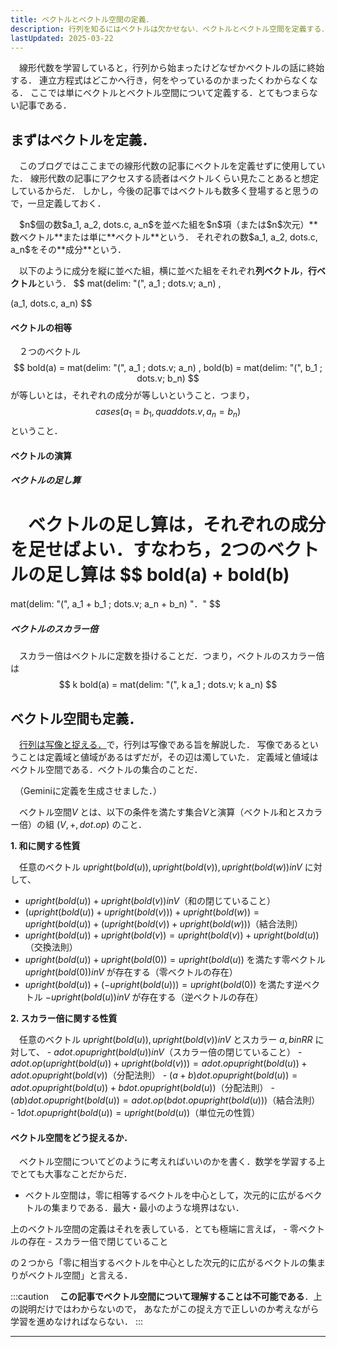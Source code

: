 ```yaml
---
title: ベクトルとベクトル空間の定義．
description: 行列を知るにはベクトルは欠かせない．ベクトルとベクトル空間を定義する．
lastUpdated: 2025-03-22
---
```




　線形代数を学習していると，行列から始まったけどなぜかベクトルの話に終始する．
連立方程式はどこかへ行き，何をやっているのかまったくわからなくなる．
ここでは単にベクトルとベクトル空間について定義する．とてもつまらない記事である．

## まずはベクトルを定義．
　このブログではここまでの線形代数の記事にベクトルを定義せずに使用していた．
線形代数の記事にアクセスする読者はベクトルくらい見たことあると想定しているからだ．
しかし，今後の記事ではベクトルも数多く登場すると思うので，一旦定義しておく．

<Card title="ベクトルの定義">
　$n$個の数$a_1, a_2, dots.c, a_n$を並べた組を$n$項（または$n$次元）**数ベクトル**または単に**ベクトル**という．
それぞれの数$a_1, a_2, dots.c, a_n$をその**成分**という．

　以下のように成分を縦に並べた組，横に並べた組をそれぞれ**列ベクトル**，**行ベクトル**という．
$$
mat(delim: "(", a_1 ;
dots.v;
a_n)
,

(a_1, dots.c, a_n)
$$
</Card>

#### ベクトルの相等
　２つのベクトル
$$
bold(a) =
mat(delim: "(", a_1 ;
dots.v;
a_n)
,  
bold(b) =
mat(delim: "(", b_1 ;
dots.v;
b_n)
$$
が等しいとは，それぞれの成分が等しいということ．つまり，
$$
cases(a_1 = b_1,
 quad dots.v,
a_n = b_n)
$$
ということ．

#### ベクトルの演算
##### ベクトルの足し算
　ベクトルの足し算は，それぞれの成分を足せばよい．すなわち，2つのベクトルの足し算は
$$
bold(a) + bold(b)
 =
mat(delim: "(", a_1 + b_1 ;
dots.v;
a_n + b_n)
"．"
$$

##### ベクトルのスカラー倍
　スカラー倍はベクトルに定数を掛けることだ．つまり，ベクトルのスカラー倍は
$$
k bold(a) = 
mat(delim: "(", k a_1 ;
dots.v;
k a_n)
$$


## ベクトル空間も定義．
　[行列は写像と捉える．](/linear_algebra/0011_a_matrix_is_a_linear_map/)で，行列は写像である旨を解説した．
写像であるということは定義域と値域があるはずだが，その辺は濁していた．
定義域と値域はベクトル空間である．ベクトルの集合のことだ．

<Card title="ベクトル空間の定義">
　（Geminiに定義を生成させました．）

　ベクトル空間$V$ とは、以下の条件を満たす集合$V$と演算（ベクトル和とスカラー倍）の組 ($V, +, dot.op$) のこと．

**1. 和に関する性質**

　任意のベクトル $upright(bold(u)), upright(bold(v)), upright(bold(w)) in V$ に対して、
  - $upright(bold(u)) + upright(bold(v)) in V$（和の閉じていること）
  - $(upright(bold(u)) + upright(bold(v))) + upright(bold(w)) = upright(bold(u)) +(upright(bold(v)) + upright(bold(w)))$（結合法則）
  - $upright(bold(u)) + upright(bold(v)) = upright(bold(v)) + upright(bold(u))$（交換法則）
  - $upright(bold(u)) + upright(bold(0)) = upright(bold(u))$ を満たす零ベクトル $upright(bold(0)) in V$ が存在する（零ベクトルの存在）
  - $upright(bold(u)) +(-upright(bold(u))) = upright(bold(0))$ を満たす逆ベクトル $-upright(bold(u)) in V$ が存在する（逆ベクトルの存在）
 
**2. スカラー倍に関する性質**

　任意のベクトル $upright(bold(u)), upright(bold(v)) in V$ とスカラー $a, b in RR$ に対して、
    - $a dot.op upright(bold(u)) in V$（スカラー倍の閉じていること）
    - $a dot.op(upright(bold(u)) + upright(bold(v))) = a dot.op upright(bold(u)) + a dot.op upright(bold(v))$（分配法則）
    - $(a + b) dot.op upright(bold(u)) = a dot.op upright(bold(u)) + b dot.op upright(bold(u))$（分配法則）
    - $(a b) dot.op upright(bold(u)) = a dot.op(b dot.op upright(bold(u)))$（結合法則）
    - $1 dot.op upright(bold(u)) = upright(bold(u))$（単位元の性質）
</Card>

#### ベクトル空間をどう捉えるか．
　ベクトル空間についてどのように考えればいいのかを書く．数学を学習する上でとても大事なことだからだ．
<Card title="ベクトル空間の捉え方">
- ベクトル空間は，零に相等するベクトルを中心として，次元的に広がるベクトルの集まりである．最大・最小のような境界はない．
</Card>
上のベクトル空間の定義はそれを表している．とても極端に言えば，
- 零ベクトルの存在
- スカラー倍で閉じていること

の２つから「零に相当するベクトルを中心とした次元的に広がるベクトルの集まりがベクトル空間」と言える．

<ImageWithCaption 
    src={image_01}
    alt="ベクトル空間の捉え方"
    width="500"
    height="300"
    figcaption="ベクトル空間の捉え方"
 />

:::caution
　**この記事でベクトル空間について理解することは不可能である**．上の説明だけではわからないので，
あなたがこの捉え方で正しいのか考えながら学習を進めなければならない．
:::

---